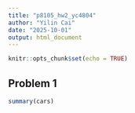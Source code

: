 ```yaml
---
title: "p8105_hw2_yc4804"
author: "Yilin Cai"
date: "2025-10-01"
output: html_document
---
```


```r
knitr::opts_chunk$set(echo = TRUE)
```

## Problem 1

```r
summary(cars)
```

